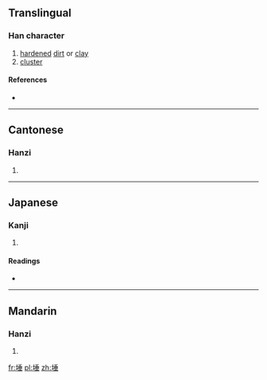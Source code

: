 ==Translingual==

===Han character===
{{Han char|rn=32|rad=土|as=08|sn=11|four=4211<sub>4</sub>|canj=土竹十一 (GHJM)|ids=⿰[[土]][[垂]]}}

# [[harden]]ed [[dirt]] or [[clay]]
# [[cluster]]

====References====
* {{Han ref|kx=0231.060|dkj=05190|dj=0467.120|hdz=10454.020|uh=57F5|ud=22517|bh=D8A6|bd=55462}}

----

==Cantonese==

===Hanzi===
{{yue-hanzi|jyut=[[do2]]|y=do2}}

# {{defn|lang=yue|sort=土08}}

----

==Japanese==

===Kanji===
{{ja-kanji|grade=|rs=土08}}

# {{defn|lang=ja|sort=土08}}

====Readings====
* {{ja-readings|on=[[た]] (ta)|kun=}}

----

==Mandarin==

===Hanzi===
{{cmn-hanzi|pin=[[duǒ]] ([[duo3]])|wg=to<sup>3</sup>}}

# {{defn|lang=cmn|sort=土08}}

[[fr:埵]]
[[pl:埵]]
[[zh:埵]]